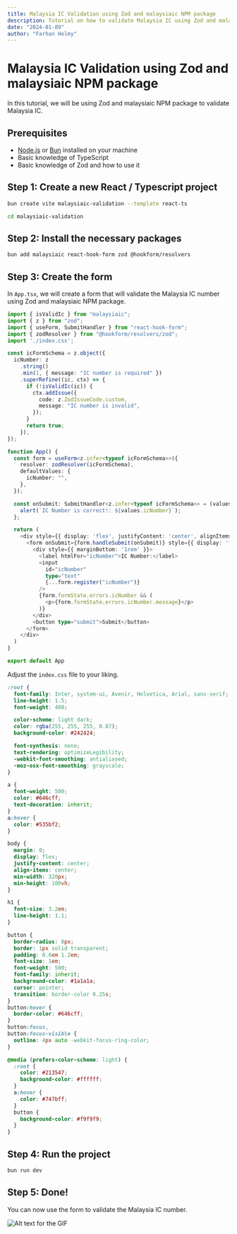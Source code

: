 ```yaml
---
title: Malaysia IC Validation using Zod and malaysiaic NPM package
description: Tutorial on how to validate Malaysia IC using Zod and malaysiaic NPM package
date: "2024-01-09"
author: "Farhan Helmy"
---
```


# Malaysia IC Validation using Zod and malaysiaic NPM package

In this tutorial, we will be using Zod and malaysiaic NPM package to validate Malaysia IC.

## Prerequisites

- [Node.js](https://nodejs.org/) or [Bun](https://bun.sh/) installed on your machine
- Basic knowledge of TypeScript
- Basic knowledge of Zod and how to use it

## Step 1: Create a new React / Typescript project

```bash
bun create vite malaysiaic-validation --template react-ts

cd malaysiaic-validation
```

## Step 2: Install the necessary packages

```bash
bun add malaysiaic react-hook-form zod @hookform/resolvers
```

## Step 3: Create the form

In `App.tsx`, we will create a form that will validate the Malaysia IC number using Zod and malaysiaic NPM package.

```ts
import { isValidIc } from "malaysiaic";
import { z } from "zod";
import { useForm, SubmitHandler } from "react-hook-form";
import { zodResolver } from "@hookform/resolvers/zod";
import './index.css';

const icFormSchema = z.object({
  icNumber: z
    .string()
    .min(1, { message: "IC number is required" })
    .superRefine((ic, ctx) => {
      if (!isValidIc(ic)) {
        ctx.addIssue({
          code: z.ZodIssueCode.custom,
          message: "IC number is invalid",
        });
      }
      return true;
    }),
});

function App() {
  const form = useForm<z.infer<typeof icFormSchema>>({
    resolver: zodResolver(icFormSchema),
    defaultValues: {
      icNumber: "",
    },
  });

  const onSubmit: SubmitHandler<z.infer<typeof icFormSchema>> = (values) => {
    alert(`IC Number is correct!: ${values.icNumber}`);
  };

  return (
    <div style={{ display: 'flex', justifyContent: 'center', alignItems: 'center', height: '100vh' }}>
      <form onSubmit={form.handleSubmit(onSubmit)} style={{ display: 'flex', flexDirection: 'column', alignItems: 'center' }}>
        <div style={{ marginBottom: '1rem' }}>
          <label htmlFor="icNumber">IC Number:</label>
          <input
            id="icNumber"
            type="text"
            {...form.register("icNumber")}
          />
          {form.formState.errors.icNumber && (
            <p>{form.formState.errors.icNumber.message}</p>
          )}
        </div>
        <button type="submit">Submit</button>
      </form>
    </div>
  )
}

export default App
```

Adjust the `index.css` file to your liking.

```css
:root {
  font-family: Inter, system-ui, Avenir, Helvetica, Arial, sans-serif;
  line-height: 1.5;
  font-weight: 400;

  color-scheme: light dark;
  color: rgba(255, 255, 255, 0.87);
  background-color: #242424;

  font-synthesis: none;
  text-rendering: optimizeLegibility;
  -webkit-font-smoothing: antialiased;
  -moz-osx-font-smoothing: grayscale;
}

a {
  font-weight: 500;
  color: #646cff;
  text-decoration: inherit;
}
a:hover {
  color: #535bf2;
}

body {
  margin: 0;
  display: flex;
  justify-content: center;
  align-items: center;
  min-width: 320px;
  min-height: 100vh;
}

h1 {
  font-size: 3.2em;
  line-height: 1.1;
}

button {
  border-radius: 8px;
  border: 1px solid transparent;
  padding: 0.6em 1.2em;
  font-size: 1em;
  font-weight: 500;
  font-family: inherit;
  background-color: #1a1a1a;
  cursor: pointer;
  transition: border-color 0.25s;
}
button:hover {
  border-color: #646cff;
}
button:focus,
button:focus-visible {
  outline: 4px auto -webkit-focus-ring-color;
}

@media (prefers-color-scheme: light) {
  :root {
    color: #213547;
    background-color: #ffffff;
  }
  a:hover {
    color: #747bff;
  }
  button {
    background-color: #f9f9f9;
  }
}

```

## Step 4: Run the project

```bash
bun run dev
```

## Step 5: Done!

You can now use the form to validate the Malaysia IC number.

![Alt text for the GIF](/malaysiaic/malaysiaic.gif)
